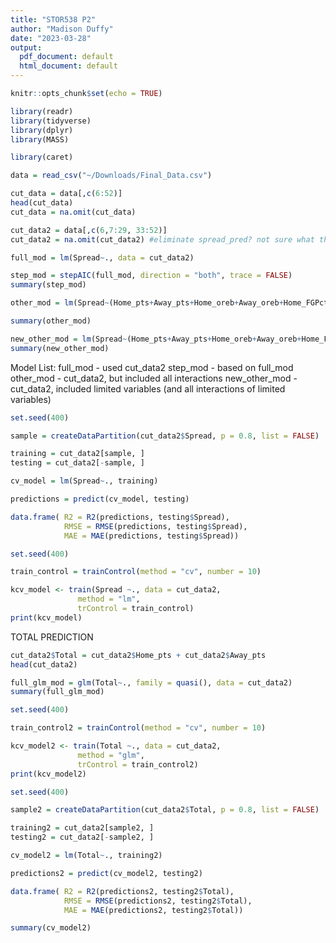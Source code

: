 ```yaml
---
title: "STOR538 P2"
author: "Madison Duffy"
date: "2023-03-28"
output:
  pdf_document: default
  html_document: default
---
```


```r
knitr::opts_chunk$set(echo = TRUE)
```

```r
library(readr)
library(tidyverse)
library(dplyr)
library(MASS)
```

```r
library(caret)
```

```r
data = read_csv("~/Downloads/Final_Data.csv")
```

```r
cut_data = data[,c(6:52)]
head(cut_data)
cut_data = na.omit(cut_data)
```

```r
cut_data2 = data[,c(6,7:29, 33:52)]
cut_data2 = na.omit(cut_data2) #eliminate spread_pred? not sure what that is
```

```r
full_mod = lm(Spread~., data = cut_data2)
```

```r
step_mod = stepAIC(full_mod, direction = "both", trace = FALSE)
summary(step_mod)
```
```r
other_mod = lm(Spread~(Home_pts+Away_pts+Home_oreb+Away_oreb+Home_FGPct+Away_FGPct+Home_3Pct+Away_3Pct+Home_TPG+Away_TPG+Home_TSG+Away_TSG+Home_TOG+Away_TOG+ Home_PPG+Away_PPG+Home_SPG+Away_SPG+Home_OPG+Away_OPG+Left_pts+Right_pts+Left_FGPct+Right_FGPct+Left_oreb+Right_oreb+Left_3Pct+Right_3Pct+Left_TPG+Right_TPG+Left_TSG+Right_TSG+Left_TOG+Right_TOG+Left_PPG+Right_PPG+Left_SPG+Right_SPG+Left_OPG+Right_OPG)^2, data = cut_data2)

summary(other_mod)
```
```r
new_other_mod = lm(Spread~(Home_pts+Away_pts+Home_oreb+Away_oreb+Home_FGPct+Away_FGPct+Home_3Pct+Away_3Pct+Away_TPG+Away_TSG+Home_TOG+Away_TOG+ Away_PPG+Away_SPG+Away_OPG)^2, data = cut_data2)
summary(new_other_mod)
```

Model List:
full_mod - used cut_data2
step_mod - based on full_mod
other_mod - cut_data2, but included all interactions
new_other_mod - cut_data2, included limited variables (and all interactions of limited variables)

```r
set.seed(400)

sample = createDataPartition(cut_data2$Spread, p = 0.8, list = FALSE)

training = cut_data2[sample, ]
testing = cut_data2[-sample, ]

cv_model = lm(Spread~., training)

predictions = predict(cv_model, testing)

data.frame( R2 = R2(predictions, testing$Spread),
            RMSE = RMSE(predictions, testing$Spread),
            MAE = MAE(predictions, testing$Spread))
```

```r
set.seed(400)

train_control = trainControl(method = "cv", number = 10)

kcv_model <- train(Spread ~., data = cut_data2,
               method = "lm",
               trControl = train_control)
print(kcv_model)
```

TOTAL PREDICTION

```r
cut_data2$Total = cut_data2$Home_pts + cut_data2$Away_pts
head(cut_data2)
```


```r
full_glm_mod = glm(Total~., family = quasi(), data = cut_data2)
summary(full_glm_mod)
```

```r
set.seed(400)

train_control2 = trainControl(method = "cv", number = 10)

kcv_model2 <- train(Total ~., data = cut_data2,
               method = "glm",
               trControl = train_control2)
print(kcv_model2)
```

```r
set.seed(400)

sample2 = createDataPartition(cut_data2$Total, p = 0.8, list = FALSE)

training2 = cut_data2[sample2, ]
testing2 = cut_data2[-sample2, ]

cv_model2 = lm(Total~., training2)

predictions2 = predict(cv_model2, testing2)

data.frame( R2 = R2(predictions2, testing2$Total),
            RMSE = RMSE(predictions2, testing2$Total),
            MAE = MAE(predictions2, testing2$Total))
```

```r
summary(cv_model2)
```

